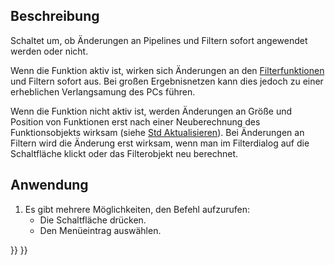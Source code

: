 <languages/>

{{Docnav/de
|[[FEM_ResultShow/de|ErgebnisAnzeigen]]
|[[FEM_PostPipelineFromResult/de|NachbereitungPipelineVonErgebnis]]
|[[FEM_Workbench/de|FEM]]
|IconL=FEM_ResultShow.svg
|IconR=FEM_PostPipelineFromResult.svg
|IconC=Workbench_FEM.svg
}}

{{GuiCommand/de
|Name=FEM PostApplyChanges
|Name/de=FEM NachbereitungÄnderungenAnwenden
|MenuLocation=Ergebnisse → Änderungen auf Pipeline anwenden
|Workbenches=[[FEM_Workbench/de|FEM]]
|SeeAlso=[[Std_Refresh/de|Std Aktualisieren]], [[FEM_PostCreateFunctions/de|NachbereitungFunktionenErstellen]]
}}

<span id="Description"></span>
==Beschreibung==

Schaltet um, ob Änderungen an Pipelines und Filtern sofort angewendet werden oder nicht.

Wenn die Funktion aktiv ist, wirken sich Änderungen an den [[FEM_PostCreateFunctions/de|Filterfunktionen]] und Filtern sofort aus. Bei großen Ergebnisnetzen kann dies jedoch zu einer erheblichen Verlangsamung des PCs führen.

Wenn die Funktion nicht aktiv ist, werden Änderungen an Größe und Position von Funktionen erst nach einer Neuberechnung des Funktionsobjekts wirksam (siehe [[Std_Refresh/de|Std Aktualisieren]]). Bei Änderungen an Filtern wird die Änderung erst wirksam, wenn man im Filterdialog auf die Schaltfläche {{Button|Anwenden}} klickt oder das Filterobjekt neu berechnet.

<span id="Usage"></span>
==Anwendung==

# Es gibt mehrere Möglichkeiten, den Befehl aufzurufen:
#* Die Schaltfläche {{Button|[[Image:FEM_PostApplyChanges.svg|16px]] [[FEM_PostApplyChanges/de|Änderungen auf Ergebnis-Pipeline anwenden]]}} drücken.
#* Den Menüeintrag {{MenuCommand|Ergebnisse → [[Image:FEM_PostApplyChanges.svg|16px]] Änderungen auf Ergebnis-Pipeline anwenden}} auswählen.


{{Docnav/de
|[[FEM_ResultShow/de|ErgebnisAnzeigen]]
|[[FEM_PostPipelineFromResult/de|NachbereitungPipelineVonErgebnis]]
|[[FEM_Workbench/de|FEM]]
|IconL=FEM_ResultShow.svg
|IconR=FEM_PostPipelineFromResult.svg
|IconC=Workbench_FEM.svg
}}

{{FEM_Tools_navi{{#translation:}}}}
{{Userdocnavi{{#translation:}}}}
